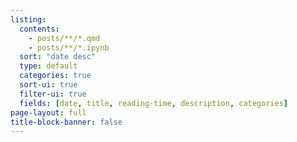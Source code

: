 ```yaml
---
listing:
  contents:
    - posts/**/*.qmd
    - posts/**/*.ipynb
  sort: "date desc"
  type: default
  categories: true
  sort-ui: true
  filter-ui: true
  fields: [date, title, reading-time, description, categories]
page-layout: full
title-block-banner: false
---
```



